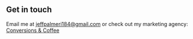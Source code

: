 ## Get in touch

Email me at <jeffpalmeri184@gmail.com> or check out my marketing agency: [Conversions & Coffee](https://conversionsandcoffee.net)